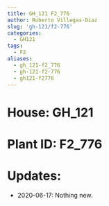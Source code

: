 ```yaml
---
title: GH_121 F2_776
author: Roberto Villegas-Diaz
slug: 'gh-121/f2-776'
categories:
  - GH121
tags:
  - F2
aliases:
  - gh_121-f2_776
  - gh-121-f2-776
  - gh121-f2776
---
```


# **House**: GH_121
# **Plant ID**: F2_776
# **Updates**: 
 - 2020-06-17: Nothing new.
